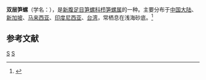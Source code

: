 {{Speciesbox 
| taxon = Duplicaria duplicata
| authority = Linnaeus, 1758
| image = Naturalis Biodiversity Center - ZMA.MOLL.30516 - Duplicaria duplicata (Linnaeus, 1758) - Terebridae - Mollusc shell.jpeg
}}
'''双层笋螺'''（学名：''{{lang|la|Duplicaria duplicata}}''），是[[新腹足目|新腹足目]][[笋螺科|笋螺科]][[栉笋螺属|栉笋螺属]]的一种。主要分布于[[中国大陆|中国大陆]]、[[新加坡|新加坡]]、[[马来西亚|马来西亚]]、[[印度尼西亚|印度尼西亚]]、[[台湾|台湾]]，常栖息在浅海砂底。<ref>{{cite web|url=http://shell.sinica.edu.tw/chinese/shellbase_detail.php?science_no=1689|title=国际贝库：双层笋螺|publisher=台湾贝类资料库|accessdate=2009-08-11|archive-date=2016-03-04|archive-url=https://web.archive.org/web/20160304112954/http://shell.sinica.edu.tw/chinese/shellbase_detail.php?science_no=1689|dead-url=no}}</ref>

== 参考文献 ==
{{reflist|2}}
{{Taxonbar|from=Q1057133}}

[[Category:栉笋螺属|S]]
[[Category:卡尔·林奈命名的生物分类|S]]